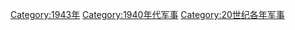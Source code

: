 {{portal|軍事}}
{{Commonscat|1943 in military history}}
{{Year by category
|m=1
|c=9
|d=4
|y=3
|cat=军事
|sortkey=军事
|parent=20世纪各年军事
|subcat=1940年代军事
}}

[[Category:1943年|Category:1943年]]
[[Category:1940年代军事|Category:1940年代军事]]
[[Category:20世纪各年军事|Category:20世纪各年军事]]